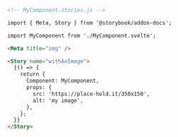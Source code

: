 ```md
<!-- MyComponent.stories.js -->

import { Meta, Story } from '@storybook/addon-docs';

import MyComponent from './MyComponent.svelte';

<Meta title="img" />

<Story name="withAnImage">
  {() => {
    return {
      Component: MyComponent,
      props: {
        src: 'https://place-hold.it/350x150',
        alt: 'my image',
      },
    };
  }}
</Story>
```